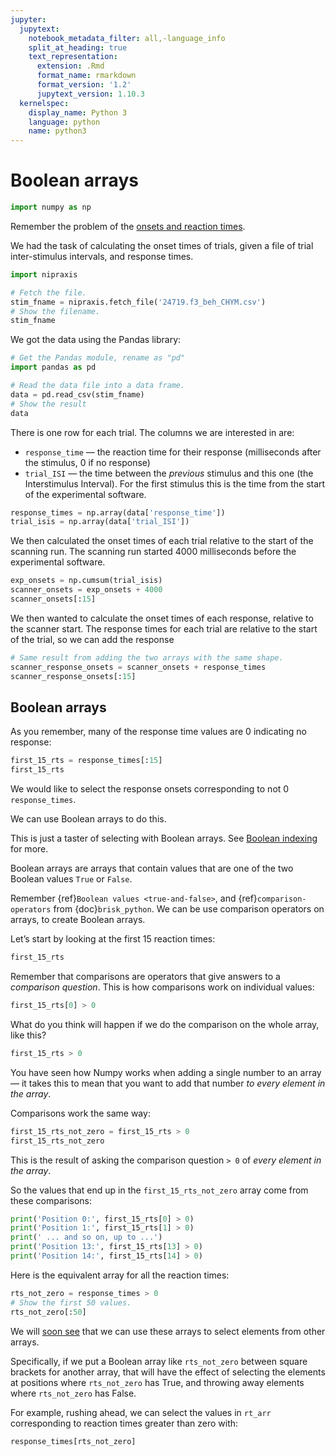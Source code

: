 ```yaml
---
jupyter:
  jupytext:
    notebook_metadata_filter: all,-language_info
    split_at_heading: true
    text_representation:
      extension: .Rmd
      format_name: rmarkdown
      format_version: '1.2'
      jupytext_version: 1.10.3
  kernelspec:
    display_name: Python 3
    language: python
    name: python3
---
```


# Boolean arrays

```python
import numpy as np
```

Remember the problem of the [onsets and reaction times](numpy_intro.Rmd).

We had the task of calculating the onset times of trials, given a file of trial
inter-stimulus intervals, and response times.

```python
import nipraxis

# Fetch the file.
stim_fname = nipraxis.fetch_file('24719.f3_beh_CHYM.csv')
# Show the filename.
stim_fname
```

We got the data using the Pandas library:

```python
# Get the Pandas module, rename as "pd"
import pandas as pd

# Read the data file into a data frame.
data = pd.read_csv(stim_fname)
# Show the result
data
```

There is one row for each trial.  The columns we are interested in are:

* `response_time` — the reaction time for their response (milliseconds after
  the stimulus, 0 if no response)
* `trial_ISI` — the time between the *previous* stimulus and this one (the
  Interstimulus Interval).  For the first stimulus this is the time from the
  start of the experimental software.

```python
response_times = np.array(data['response_time'])
trial_isis = np.array(data['trial_ISI'])
```

We then calculated the onset times of each trial relative to the start of the
scanning run.  The scanning run started 4000 milliseconds before the
experimental software.

```python
exp_onsets = np.cumsum(trial_isis)
scanner_onsets = exp_onsets + 4000
scanner_onsets[:15]
```

We then wanted to calculate the onset times of each response, relative to the
scanner start.  The response times for each trial are relative to the start of
the trial, so we can add the response 

```python
# Same result from adding the two arrays with the same shape.
scanner_response_onsets = scanner_onsets + response_times
scanner_response_onsets[:15]
```

## Boolean arrays

As you remember, many of the response time values are 0 indicating no response:

```python
first_15_rts = response_times[:15]
first_15_rts
```

We would like to select the response onsets corresponding to not 0
`response_times`.

We can use Boolean arrays to do this.

This is just a taster of selecting with Boolean arrays.  See [Boolean
indexing](boolean_indexing) for more.

Boolean arrays are arrays that contain values that are one of the two Boolean
values `True` or `False`.

Remember {ref}`Boolean values <true-and-false>`, and
{ref}`comparison-operators` from {doc}`brisk_python`.  We can be use comparison
operators on arrays, to create Boolean arrays.

Let's start by looking at the first 15 reaction times:

```python
first_15_rts
```

Remember that comparisons are operators that give answers to a *comparison
question*.  This is how comparisons work on individual values:

```python
first_15_rts[0] > 0
```

What do you think will happen if we do the comparison on the whole array, like this?

```python
first_15_rts > 0
```

You have seen how Numpy works when adding a single number to an array — it
takes this to mean that you want to add that number *to every element in the
array*.

Comparisons work the same way:

```python
first_15_rts_not_zero = first_15_rts > 0
first_15_rts_not_zero
```

This is the result of asking the comparison question `> 0` of *every element in
the array*.

So the values that end up in the `first_15_rts_not_zero` array come from these
comparisons:

```python
print('Position 0:', first_15_rts[0] > 0)
print('Position 1:', first_15_rts[1] > 0)
print(' ... and so on, up to ...')
print('Position 13:', first_15_rts[13] > 0)
print('Position 14:', first_15_rts[14] > 0)
```
Here is the equivalent array for all the reaction times:

```python
rts_not_zero = response_times > 0
# Show the first 50 values.
rts_not_zero[:50]
```

We will [soon see](boolean_indexing) that we can use these arrays to select
elements from other arrays.

Specifically, if we put a Boolean array like `rts_not_zero` between square
brackets for another array, that will have the effect of selecting the elements
at positions where `rts_not_zero` has True, and throwing away elements where
`rts_not_zero` has False.

For example, rushing ahead, we can select the values in `rt_arr` corresponding
to reaction times greater than zero with:

```python
response_times[rts_not_zero]
```
